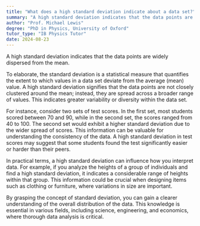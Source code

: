 ```yaml
---
title: "What does a high standard deviation indicate about a data set?"
summary: "A high standard deviation indicates that the data points are spread out widely from the mean."
author: "Prof. Michael Lewis"
degree: "PhD in Physics, University of Oxford"
tutor_type: "IB Physics Tutor"
date: 2024-08-23
---
```


A high standard deviation indicates that the data points are widely dispersed from the mean.

To elaborate, the standard deviation is a statistical measure that quantifies the extent to which values in a data set deviate from the average (mean) value. A high standard deviation signifies that the data points are not closely clustered around the mean; instead, they are spread across a broader range of values. This indicates greater variability or diversity within the data set.

For instance, consider two sets of test scores. In the first set, most students scored between $70$ and $90$, while in the second set, the scores ranged from $40$ to $100$. The second set would exhibit a higher standard deviation due to the wider spread of scores. This information can be valuable for understanding the consistency of the data. A high standard deviation in test scores may suggest that some students found the test significantly easier or harder than their peers.

In practical terms, a high standard deviation can influence how you interpret data. For example, if you analyze the heights of a group of individuals and find a high standard deviation, it indicates a considerable range of heights within that group. This information could be crucial when designing items such as clothing or furniture, where variations in size are important.

By grasping the concept of standard deviation, you can gain a clearer understanding of the overall distribution of the data. This knowledge is essential in various fields, including science, engineering, and economics, where thorough data analysis is critical.
    